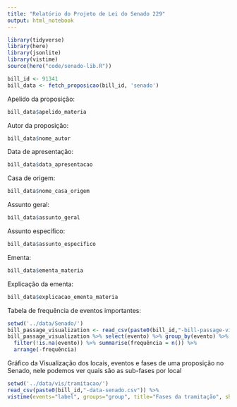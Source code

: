 ```yaml
---
title: "Relatório do Projeto de Lei do Senado 229"
output: html_notebook
---
```


```r
library(tidyverse)
library(here)
library(jsonlite)
library(vistime)
source(here("code/senado-lib.R"))
```

```r
bill_id <- 91341
bill_data <- fetch_proposicao(bill_id, 'senado')
```

Apelido da proposição:
```r
bill_data$apelido_materia
```

Autor da proposição:
```r
bill_data$nome_autor
```

Data de apresentação:
```r
bill_data$data_apresentacao
```

Casa de origem:
```r
bill_data$nome_casa_origem
```

Assunto geral:
```r
bill_data$assunto_geral
```

Assunto específico:
```r
bill_data$assunto_especifico
```

Ementa:
```r
bill_data$ementa_materia
```

Explicação da ementa:
```r
bill_data$explicacao_ementa_materia
```

Tabela de frequência de eventos importantes:
```r
setwd('../data/Senado/')
bill_passage_visualization <- read_csv(paste0(bill_id,"-bill-passage-visualization-senado.csv"))
bill_passage_visualization %>% select(evento) %>% group_by(evento) %>%
  filter(!is.na(evento)) %>% summarise(frequência = n()) %>%
  arrange(-frequência)
```

Gráfico da Visualização dos locais, eventos e fases de uma proposição no Senado, nele podemos ver quais são as sub-fases por local 
```r
setwd('../data/vis/tramitacao/')
read_csv(paste0(bill_id,"-data-senado.csv")) %>%
vistime(events="label", groups="group", title="Fases da tramitação", showLabels=FALSE)
```